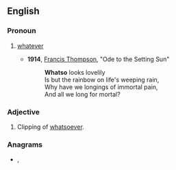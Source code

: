 ==English==

===Pronoun===
{{en-pron}}

# {{lb|en|obsolete}} [[whatever]]
#* '''1914''', [[w:Francis Thompson|Francis Thompson]], "Ode to the Setting Sun"
#*: '''Whatso''' looks lovelily<br>Is but the rainbow on life's weeping rain,<br>Why have we longings of immortal pain,<br>And all we long for mortal?

===Adjective===
{{en-adj|-}}

# {{lb|en|obsolete}} Clipping of [[whatsoever]]. {{rfex|lang=en}}

===Anagrams===
* {{l|en|hot saw}}, {{l|en|so what}}